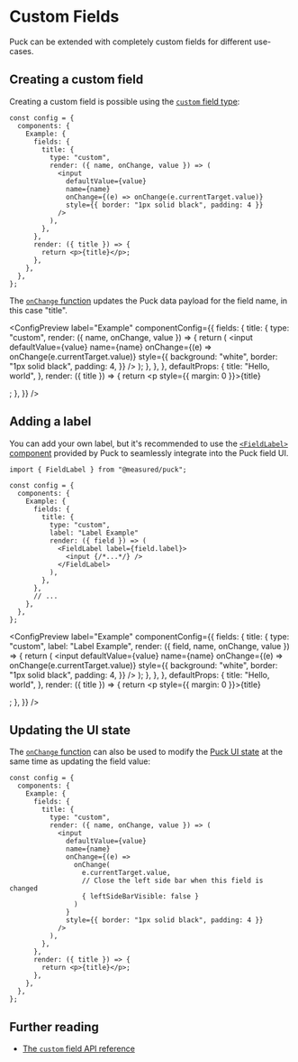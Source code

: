 
# Custom Fields

Puck can be extended with completely custom fields for different use-cases.

## Creating a custom field

Creating a custom field is possible using the [`custom` field type](/docs/api-reference/configuration/fields/custom):

```tsx copy showLineNumbers {5-15}
const config = {
  components: {
    Example: {
      fields: {
        title: {
          type: "custom",
          render: ({ name, onChange, value }) => (
            <input
              defaultValue={value}
              name={name}
              onChange={(e) => onChange(e.currentTarget.value)}
              style={{ border: "1px solid black", padding: 4 }}
            />
          ),
        },
      },
      render: ({ title }) => {
        return <p>{title}</p>;
      },
    },
  },
};
```

The [`onChange` function](/docs/api-reference/configuration/fields/custom#onchangevalue-ui) updates the Puck data payload for the field name, in this case "title".

<ConfigPreview
  label="Example"
  componentConfig={{
    fields: {
      title: {
        type: "custom",
        render: ({ name, onChange, value }) => {
          return (
            <input
              defaultValue={value}
              name={name}
              onChange={(e) => onChange(e.currentTarget.value)}
              style={{
                background: "white",
                border: "1px solid black",
                padding: 4,
              }}
            />
          );
        },
      },
    },
    defaultProps: {
      title: "Hello, world",
    },
    render: ({ title }) => {
      return <p style={{ margin: 0 }}>{title}</p>;
    },
  }}
/>

## Adding a label

You can add your own label, but it's recommended to use the [`<FieldLabel>` component](/docs/api-reference/components/field-label) provided by Puck to seamlessly integrate into the Puck field UI.

```tsx copy showLineNumbers {1, 9-14}
import { FieldLabel } from "@measured/puck";

const config = {
  components: {
    Example: {
      fields: {
        title: {
          type: "custom",
          label: "Label Example"
          render: ({ field }) => (
            <FieldLabel label={field.label}>
              <input {/*...*/} />
            </FieldLabel>
          ),
        },
      },
      // ...
    },
  },
};
```

<ConfigPreview
  label="Example"
  componentConfig={{
    fields: {
      title: {
        type: "custom",
        label: "Label Example",
        render: ({ field, name, onChange, value }) => {
          return (
            <FieldLabel label={field.label}>
              <input
                defaultValue={value}
                name={name}
                onChange={(e) => onChange(e.currentTarget.value)}
                style={{
                  background: "white",
                  border: "1px solid black",
                  padding: 4,
                }}
              />
            </FieldLabel>
          );
        },
      },
    },
    defaultProps: {
      title: "Hello, world",
    },
    render: ({ title }) => {
      return <p style={{ margin: 0 }}>{title}</p>;
    },
  }}
/>

## Updating the UI state

The [`onChange` function](/docs/api-reference/configuration/fields/custom#onchangevalue-ui) can also be used to modify the [Puck UI state](/docs/api-reference/app-state#ui) at the same time as updating the field value:

```tsx copy showLineNumbers {14,15}
const config = {
  components: {
    Example: {
      fields: {
        title: {
          type: "custom",
          render: ({ name, onChange, value }) => (
            <input
              defaultValue={value}
              name={name}
              onChange={(e) =>
                onChange(
                  e.currentTarget.value,
                  // Close the left side bar when this field is changed
                  { leftSideBarVisible: false }
                )
              }
              style={{ border: "1px solid black", padding: 4 }}
            />
          ),
        },
      },
      render: ({ title }) => {
        return <p>{title}</p>;
      },
    },
  },
};
```

## Further reading

- [The `custom` field API reference](/docs/api-reference/configuration/fields/custom)
